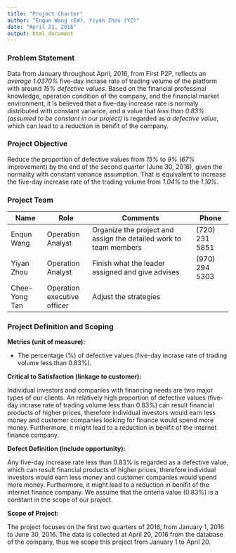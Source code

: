 ```yaml
---
title: "Project Charter"
author: "Enqun Wang (EW), Yiyan Zhou (YZ)"
date: "April 21, 2016"
output: html_document
---
```


### Problem Statement

Data from January throughout April, 2016, from First P2P, reflects an *average 1.0370%* five-day incrase rate of trading volume of the platform with around *15% defective values*. Based on the financial professinal knowledge, operation condition of the company, and the financial market environment, it is believed that a five-day increase rate is normaly distributed with constant variance, and a value that *less than 0.83% (assumed to be constant in our project)* is regarded as *a defective value*, which can lead to a reduction in benifit of the company.

### Project Objective

Reduce the proportion of defective values from *15%* to *9%* (*67%* improvement) by the end of the second quarter (June 30, 2016), given the normality with constant variance assumption. That is equivalent to increase the five-day increase rate of the trading volume from *1.04%* to the *1.10%*.

### Project Team

| Name | Role | Comments | Phone |
|-------------|----------------|------------------------------------|-------------|
|Enqun Wang |Operation Analyst |Organize the project and assign the detailed work to team members | (720) 231 5851 |
|Yiyan Zhou |Operation Analyst |Finish what the leader assigned and give advises |(970) 294 5303 |
|Chee-Yong Tan |Operation executive officer |Adjust the strategies | |

### Project Definition and Scoping

**Metrics (unit of measure):**

- The percentage (%) of defective values (five-day incrase rate of trading volume less than 0.83%). 

**Critical to Satisfaction (linkage to customer):**

Individual investors and companies with financing needs are two major types of our clients. An relatively high proportion of defective values (five-day incrase rate of trading volume less than 0.83%) can result financial products of higher prices, therefore individual investors would earn less money and customer companies looking for finance would spend more money. Furthermore, it might lead to a reduction in benifit of the internet finance company.

**Defect Definition (include opportunity):**

Any five-day increase rate less than 0.83% is regarded as a defective value, which can result financial products of higher prices, therefore individual investors would earn less money and customer companies would spend more money. Furthermore, it might lead to a reduction in benifit of the internet finance company. We assume that the criteria value (0.83%) is a constant in the scope of our project.

**Scope of Project:**

The project focuses on the first two quarters of 2016, from January 1, 2016 to June 30, 2016. The data is collected at April 20, 2016 from the database of the company, thus we scope this project from January 1 to April 20.
